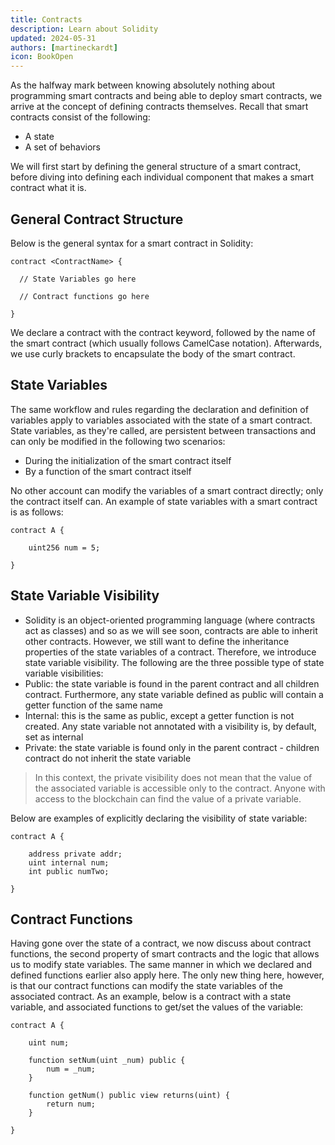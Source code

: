 ```yaml
---
title: Contracts
description: Learn about Solidity
updated: 2024-05-31
authors: [martineckardt]
icon: BookOpen
---
```


As the halfway mark between knowing absolutely nothing about programming smart contracts and being able to deploy smart contracts, we arrive at the concept of defining contracts themselves. Recall that smart contracts consist of the following:

- A state
- A set of behaviors

We will first start by defining the general structure of a smart contract, before diving into defining each individual component that makes a smart contract what it is.

## General Contract Structure
Below is the general syntax for a smart contract in Solidity:

```solidity
contract <ContractName> {
 
  // State Variables go here
  
  // Contract functions go here
  
}
```

We declare a contract with the contract keyword, followed by the name of the smart contract (which usually follows CamelCase notation). Afterwards, we use curly brackets to encapsulate the body of the smart contract.

## State Variables

The same workflow and rules regarding the declaration and definition of variables apply to variables associated with the state of a smart contract. State variables, as they're called, are persistent between transactions and can only be modified in the following two scenarios:
- During the initialization of the smart contract itself
- By a function of the smart contract itself

No other account can modify the variables of a smart contract directly; only the contract itself can. An example of state variables with a smart contract is as follows:

```solidity
contract A {
 
    uint256 num = 5;
  
}
```

## State Variable Visibility

- Solidity is an object-oriented programming language (where contracts act as classes) and so as we will see soon, contracts are able to inherit other contracts. However, we still want to define the inheritance properties of the state variables of a contract. Therefore, we introduce state variable visibility. The following are the three possible type of state variable visibilities:
- Public: the state variable is found in the parent contract and all children contract. Furthermore, any state variable defined as public will contain a getter function of the same name
- Internal: this is the same as public, except a getter function is not created. Any state variable not annotated with a visibility is, by default, set as internal
- Private: the state variable is found only in the parent contract - children contract do not inherit the state variable

> In this context, the private visibility does not mean that the value of the associated variable is accessible only to the contract. Anyone with access to the blockchain can find the value of a private variable. 

Below are examples of explicitly declaring the visibility of state variable:

```solidity
contract A {
​
    address private addr;
    uint internal num;
    int public numTwo;
  
}
```

## Contract Functions

Having gone over the state of a contract, we now discuss about contract functions, the second property of smart contracts and the logic that allows us to modify state variables. The same manner in which we declared and defined functions earlier also apply here. The only new thing here, however, is that our contract functions can modify the state variables of the associated contract. As an example, below is a contract with a state variable, and associated functions to get/set the values of the variable:

```solidity
contract A {
 
    uint num;
  
    function setNum(uint _num) public {
        num = _num; 
    }
  
    function getNum() public view returns(uint) {
        return num; 
    }

}
```